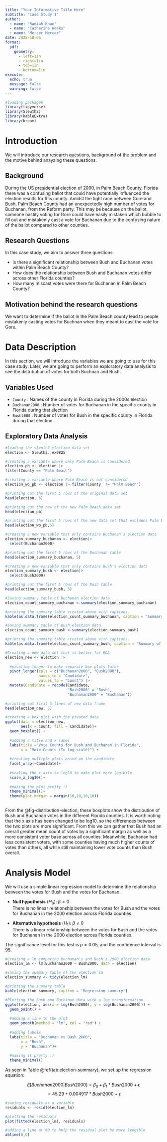 ```yaml
---
title: "Your Informative Title Here"
subtitle: "Case Study 1" 
author:
  - name: "Radiah Khan"
  - name: "Catherine Weeks" 
  - name: "Mercer Mercer"
date: 2025-10-06
format: 
  pdf:
    geometry: 
      - left=1in
      - right=1in
      - top=1in
      - bottom=1in
execute: 
  echo: true
  message: false
  warning: false
---
```


```r
#loading packages
library(tidyverse)
library(Sleuth2)
library(kableExtra)
library(broom)
```

# Introduction {#sec-intro}

We will introduce our research questions, background of the problem and the motive behind anayzing these questions.

## Background {#sec-background}

During the US presidential election of 2000, in Palm Beach County, Florida there was a confusing ballot that could have potentially influenced the election results for this county. Amidst the tight race between Gore and Bush, Palm Beach County had an unexpectedly high number of votes for Buchanan, from the Reform party. This may be because on the ballot, someone hastily voting for Gore could have easily mistaken which bubble to fill out and mistakenly cast a vote for Buchanan due to the confusing nature of the ballot compared to other counties.

## Research Questions {#sec-research}

In this case study, we aim to answer three questions:

-   Is there a significant relationship between Bush and Buchanan votes within Palm Beach County?
-   How does the relationship between Bush and Buchanan votes differ across other Florida counties?
-   How many miscast votes were there for Buchanan in Palm Beach County?

## Motivation behind the research questions {#sec-research-ques}

We want to determine if the ballot in the Palm Beach county lead to people mistakenly casting votes for Buchnan when they meant to cast the vote for Gore.

# Data Description {#sec-data}

In this section, we will introduce the variables we are going to use for this case study. Later, we are going to perform an exploratory data analysis to see the distribution of votes for both Buchnan and Bush.

## Variables Used {#sec-data-variables}

-   `County` : Names of the county in Florida during the 2000s election
-   `Buchanan2000` : Number of votes for Buchanan in the specific county in Florida during that election
-   `Bush2000` : Number of votes for Bush in the specific county in Florida during that election

## Exploratory Data Analysis {#sec-data-eda}

```r
#loading the sleuth2 election data set
election <- Sleuth2::ex0825

#creating a variable where only Palm Beach is considered
election_pb <- election |>
filter(County == "Palm Beach")

#creating a variable where Palm Beach is not considered 
election_wo_pb <- election |> filter(County  != "Palm Beach")

#printing out the first 5 rows of the original data set
head(election, 5)

#printing out the row of the new Palm Beach data set 
head(election_pb)

#printing out the first 5 rows of the new data set that excludes Palm Beach
head(election_wo_pb,5)
```

```r
#creating a new variable that only contains Buchanan's election data
election_summary_buchanan <- election|>
  select(Buchanan2000)

#printing out the first 5 rows of the Buchanan table
head(election_summary_buchanan, 5)
```

```r
#creating a new variable that only contains Bush's election data
election_summary_bush <- election|>
  select(Bush2000)

#printing out the first 5 rows of the Bush table
head(election_summary_bush, 5)
```

```r
#Saving summary table of Buchanan election data
election_count_summary_buchanan <-summary(election_summary_buchanan)

#printing the summary table created above with captions.
kable(as.data.frame(election_count_summary_buchanan, caption = "Summary of Vote Counts (Buchanan) in the 2000s Election"))
```

```r
#Saving summary table of Bush election data
election_count_summary_bush <-summary(election_summary_bush)

#printing the summary table created above with captions.
kable(as.data.frame(election_count_summary_bush, caption = "Summary of Vote Counts (Bush) in the 2000s Election"))
```

```r
#Creating a new data set that is better for EDA
election_new <- election |>
  
  #pivoting longer to make separate box plots later
  pivot_longer(cols = c("Buchanan2000", "Bush2000"),
               names_to = "Candidate",
               values_to = "Count") |>
  mutate(Candidate = recode(Candidate,
                            "Bush2000" = "Bush",
                            "Buchanan2000" = "Buchanan"))

#printing out first 5 lines of new data frame
head(election_new, 5)

```

```r

#creating a box plot with the pivoted data
ggplot(data = election_new,
       aes(x = Count, fill = Candidate))+
  geom_boxplot() +
  
  #adding a title and x label
  labs(title ="Vote Counts for Bush and Buchanan in Florida",
       x = "Vote Counts (In log scale)") +
  
  #creating multiple plots based on the candidate
  facet_wrap(~Candidate)+
  
  #scaling the x axis to log10 to make plot more legibile 
  scale_x_log10()+
  
  #making the plot pretty :)
  theme_minimal()+
  theme(plot.margin = margin(10,10,10,10))  
  
```

From the @fig-distribution-election, these boxplots show the distribution of Bush and Buchanan votes in the different Florida counties. It is worth noting that the x axis has been changed to be log10, so the differences between the two plots are more significant. From this we can gather that Bush had an overall greater mean count of votes by a significant margin as well as a more consistent voter base across all counties. Meanwhile, Buchanan had less consistent voters, with some counties having much higher counts of votes than others, all while still maintaining lower vote counts than Bush overall.

# Analysis Model

We will use a simple linear regression model to determine the relationship between the votes for Bush and the votes for Buchanan.

-   **Null hypothesis** ($H_0$): $\beta = 0$\
    There is no linear relationship between the votes for Bush and the votes for Buchanan in the 2000 election across Florida counties.

-   **Alternative hypothesis** ($H_1$): $\beta \neq 0$\
    There is a linear relationship between the votes for Bush and the votes for Buchanan in the 2000 election across Florida counties.

The significance level for this test is $p = 0.05$, and the confidence interval is $95%$.

```r

#Creating a lm comparing Buchanan's and Bush's 2000 election data
election_lm <- lm(Buchanan2000 ~ Bush2000, data = election)

#saving the summary table of the election lm
election_summary <- tidy(election_lm)

#printing the summary table
kable(election_summary, caption = "Regression summary")

```

```r

#Plotting the Bush and Buchanan data with a log transformation. 
ggplot(election, aes(x = log(Bush2000), y = log(Buchanan2000))) +
  geom_point() +
  
  #adding a line to the plot
  geom_smooth(method = "lm", col = "red") +
  
  #adding labels 
  labs(title = "Buchanan vs Bush 2000",
       x = "Bush",
       y = "Buchanan")+
  
  #making it pretty :)
  theme_minimal()
```

As seen in Table \@ref(tab:election-summary), we set up the regression equation:

$$E[Buchanan2000|Bush2000] = \beta_0 + \beta_1*Bush2000 + \epsilon$$ $$= 45.29 +  0.004917 *Bush2000 + \epsilon$$

```r
#saving residuals as a variable
residuals <- resid(election_lm)
```

```r
#plotting the residuals
plot(fitted(election_lm), residuals)

#adding a line at 00 to help the residual plot be more ledgible
abline(0,0)

```

